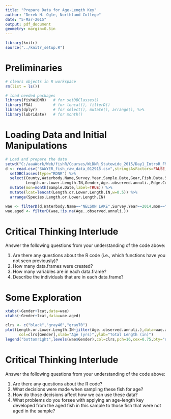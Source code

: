 ```yaml
---
title: "Prepare Data for Age-Length Key"
author: "Derek H. Ogle, Northland College"
date: "5-Mar-2015"
output: pdf_document
geometry: margin=0.5in
---
```


```r
library(knitr)
source("../knitr_setup.R")
```

# Preliminaries
```r
# clears objects in R workspace
rm(list = ls())
```

```r
# load needed packages
library(fishWiDNR)   # for setDBClasses()
library(FSA)         # for lencat(), filterD()
library(dplyr)       # for select(), mutate(), arrange(), %>%
library(lubridate)   # for month()
```

# Loading Data and Initial Manipulations
```r
# Load and prepare the data
setwd("C:/aaaWork/Web/fishR/Courses/WiDNR_Statewide_2015/Day1_IntroR_FMData")
d <- read.csv("SAWYER_fish_raw_data_012915.csv",stringsAsFactors=FALSE,na.strings=c("-","NA","")) %>%
  setDBClasses(type="RDNR") %>%
  select(County,Waterbody.Name,Survey.Year,Sample.Date,Gear,Fish.Data.Seq.No,Species,
         Length.or.Lower.Length.IN,Gender,Age..observed.annuli.,Edge.Counted.Desc,Age.Structure) %>%
  mutate(mon=month(Sample.Date,label=TRUE)) %>%
  mutate(lcat=lencat(Length.or.Lower.Length.IN,w=0.5)) %>%
  arrange(Species,Length.or.Lower.Length.IN)

wae <- filterD(d,Waterbody.Name=="NELSON LAKE",Survey.Year==2014,mon=="May",Species=="WALLEYE")
wae.aged <- filterD(wae,!is.na(Age..observed.annuli.))
```

# Critical Thinking Interlude

Answer the following questions from your understanding of the code above:

1. Are there any questions about the R code (i.e., which functions have you not seen previously)?
1. How many data.frames were created?
1. How many variables are in each data.frame?
1. Describe the individuals that are in each data.frame?

\newpage

# Some Exploration
\vspace{-12pt}

```r
xtabs(~Gender+lcat,data=wae)
xtabs(~Gender+lcat,data=wae.aged)
```

```r
clrs <- c("black","gray40","gray70")
plot(Length.or.Lower.Length.IN~jitter(Age..observed.annuli.),data=wae.aged,pch=16,
      col=clrs[Gender],xlab="Age (yrs)",ylab="Total Length (in)")
legend("bottomright",levels(wae$Gender),col=clrs,pch=16,cex=0.75,bty="n")
```

\vspace{-6pt}
# Critical Thinking Interlude
\vspace{-6pt}

Answer the following questions from your understanding of the code above:

1. Are there any questions about the R code?
1. What decisions were made when sampling these fish for age?
1. How do those decisions affect how we can use these data?
1. What problems do you forsee with applying an age-length key developed from the aged fish in this sample to those fish that were not aged in the sample?

